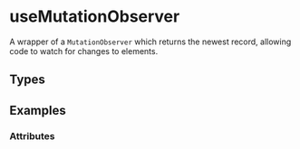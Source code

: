 
<Meta title="Example/UseMutationObserver" />

# useMutationObserver

A wrapper of a `MutationObserver` which returns the newest record, allowing code to watch for changes to elements.

## Types

<Source language="ts" code={TYPES} />

## Examples

### Attributes

<Canvas withSource="open">
  <Story name="Attributes" story={stories.attributes} />
</Canvas>
